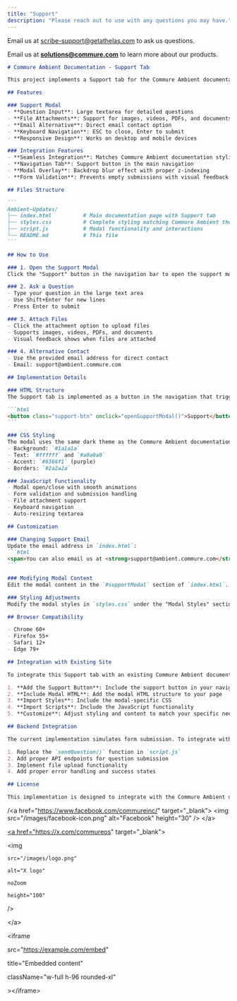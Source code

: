```yaml
---
title: "Support"
description: "Please reach out to use with any questions you may have."
---
```


Email us at [scribe-support@getathelas.com](mailto:scribe-support@getathelas.com) to ask us questions.

Email us at [**solutions@commure.com**](mailto:solutions@commure.com) to learn more about our products.

````markdown
# Commure Ambient Documentation - Support Tab

This project implements a Support tab for the Commure Ambient documentation website that opens a Linear-style support modal. The implementation matches the design language and styling of the original Commure Ambient documentation site.

## Features

### Support Modal
- **Question Input**: Large textarea for detailed questions
- **File Attachments**: Support for images, videos, PDFs, and documents
- **Email Alternative**: Direct email contact option
- **Keyboard Navigation**: ESC to close, Enter to submit
- **Responsive Design**: Works on desktop and mobile devices

### Integration Features
- **Seamless Integration**: Matches Commure Ambient documentation styling
- **Navigation Tab**: Support button in the main navigation
- **Modal Overlay**: Backdrop blur effect with proper z-indexing
- **Form Validation**: Prevents empty submissions with visual feedback

## Files Structure

```
Ambient-Updates/
├── index.html          # Main documentation page with Support tab
├── styles.css          # Complete styling matching Commure Ambient theme
├── script.js           # Modal functionality and interactions
└── README.md           # This file
```

## How to Use

### 1. Open the Support Modal
Click the "Support" button in the navigation bar to open the support modal.

### 2. Ask a Question
- Type your question in the large text area
- Use Shift+Enter for new lines
- Press Enter to submit

### 3. Attach Files
- Click the attachment option to upload files
- Supports images, videos, PDFs, and documents
- Visual feedback shows when files are attached

### 4. Alternative Contact
- Use the provided email address for direct contact
- Email: support@ambient.commure.com

## Implementation Details

### HTML Structure
The Support tab is implemented as a button in the navigation that triggers a modal overlay:

```html
<button class="support-btn" onclick="openSupportModal()">Support</button>
```

### CSS Styling
The modal uses the same dark theme as the Commure Ambient documentation:
- Background: `#1a1a1a`
- Text: `#ffffff` and `#a0a0a0`
- Accent: `#6366f1` (purple)
- Borders: `#2a2a2a`

### JavaScript Functionality
- Modal open/close with smooth animations
- Form validation and submission handling
- File attachment support
- Keyboard navigation
- Auto-resizing textarea

## Customization

### Changing Support Email
Update the email address in `index.html`:
```html
<span>You can also email us at <strong>support@ambient.commure.com</strong></span>
```

### Modifying Modal Content
Edit the modal content in the `#supportModal` section of `index.html`.

### Styling Adjustments
Modify the modal styles in `styles.css` under the "Modal Styles" section.

## Browser Compatibility

- Chrome 60+
- Firefox 55+
- Safari 12+
- Edge 79+

## Integration with Existing Site

To integrate this Support tab with an existing Commure Ambient documentation site:

1. **Add the Support Button**: Include the support button in your navigation
2. **Include Modal HTML**: Add the modal HTML structure to your page
3. **Import Styles**: Include the modal-specific CSS
4. **Import Scripts**: Include the JavaScript functionality
5. **Customize**: Adjust styling and content to match your specific needs

## Backend Integration

The current implementation simulates form submission. To integrate with a real backend:

1. Replace the `sendQuestion()` function in `script.js`
2. Add proper API endpoints for question submission
3. Implement file upload functionality
4. Add proper error handling and success states

## License

This implementation is designed to integrate with the Commure Ambient documentation website and follows the same design principles and styling guidelines. 
````

/\<a href="https://www.facebook.com/commureinc/" target="\_blank"\> \<img src="/images/facebook-icon.png" alt="Facebook" height="30" /\> \</a\>

<a href="https://x.com/commureos" target="_blank" />

\<a href="https://x.com/commureos" target="\_blank"\>

  \<img 

    src="/images/logo.png" 

    alt="X logo"

    noZoom 

    height="100"

  /\>

\</a\>

\<iframe 

  src="https://example.com/embed" 

  title="Embedded content"

  className="w-full h-96 rounded-xl"

\>\</iframe\>